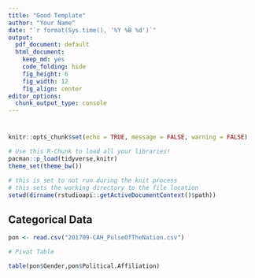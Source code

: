 ```yaml
---
title: "Good Template"
author: "Your Name"
date: "`r format(Sys.time(), '%Y %B %d')`"
output:
  pdf_document: default
  html_document:
    keep_md: yes
    code_folding: hide
    fig_height: 6
    fig_width: 12
    fig_align: center
editor_options:
  chunk_output_type: console
---
```


# {.tabset .tabset-fade}

```r
knitr::opts_chunk$set(echo = TRUE, message = FALSE, warning = FALSE)
```

```r
# Use this R-Chunk to load all your libraries!
pacman::p_load(tidyverse,knitr)
theme_set(theme_bw())
```

```r
# this is set to not run during the knit process
# this sets the working directory to the file location
setwd(dirname(rstudioapi::getActiveDocumentContext()$path))
```

## Categorical Data

```r
pon <- read.csv("201709-CAH_PulseOfTheNation.csv")

# Pivot Table

table(pon$Gender,pon$Political.Affiliation)



```

